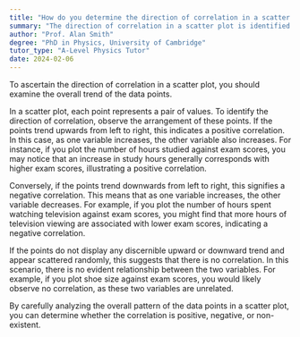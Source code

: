 ```yaml
---
title: "How do you determine the direction of correlation in a scatter plot?"
summary: "The direction of correlation in a scatter plot is identified by analyzing the overall trend of the data points."
author: "Prof. Alan Smith"
degree: "PhD in Physics, University of Cambridge"
tutor_type: "A-Level Physics Tutor"
date: 2024-02-06
---
```


To ascertain the direction of correlation in a scatter plot, you should examine the overall trend of the data points.

In a scatter plot, each point represents a pair of values. To identify the direction of correlation, observe the arrangement of these points. If the points trend upwards from left to right, this indicates a positive correlation. In this case, as one variable increases, the other variable also increases. For instance, if you plot the number of hours studied against exam scores, you may notice that an increase in study hours generally corresponds with higher exam scores, illustrating a positive correlation.

Conversely, if the points trend downwards from left to right, this signifies a negative correlation. This means that as one variable increases, the other variable decreases. For example, if you plot the number of hours spent watching television against exam scores, you might find that more hours of television viewing are associated with lower exam scores, indicating a negative correlation.

If the points do not display any discernible upward or downward trend and appear scattered randomly, this suggests that there is no correlation. In this scenario, there is no evident relationship between the two variables. For example, if you plot shoe size against exam scores, you would likely observe no correlation, as these two variables are unrelated.

By carefully analyzing the overall pattern of the data points in a scatter plot, you can determine whether the correlation is positive, negative, or non-existent.
    